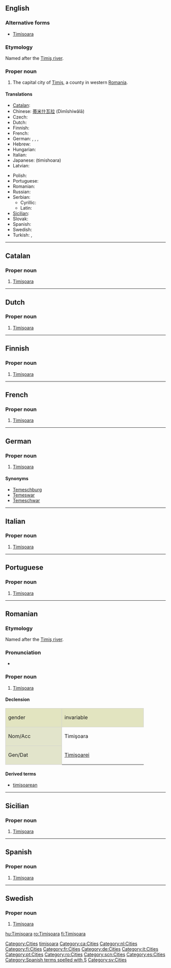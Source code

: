 ==English==
{{wikipedia}}

===Alternative forms===
* [[Timisoara]]

===Etymology===
Named after the [[:w:Timiş river|Timiş river]].

===Proper noun===
{{en-proper noun}}

# The capital city of [[w:Timiş|Timiş]], a county in western [[Romania]].

====Translations====
{{trans-top|city in Romania}}
* [[Catalan]]: {{t-|ca|Timişoara}}
* Chinese: [[蒂米什瓦拉]] (Dìmǐshíwǎlā)
* Czech: {{t-|cs|Temešvár}}
* Dutch: {{t-|nl|Timişoara}}
* Finnish: {{t-|fi|Timişoara}}
* French: {{t-|fr|Timişoara}}
* German: {{t-|de|Timişoara}}, {{t|de|Temeschburg}}, {{t|de|Temeswar}}, {{t|de|Temeschwar}}
* Hebrew: {{t|he|טימישוארה|sc=Hebr}}
* Hungarian: {{t+|hu|Temesvár}}
* Italian: {{t-|it|Timişoara}}
* Japanese: {{t|ja|ティミショアラ|sc=Jpan}} (timishoara)
* Latvian: {{t|lv|Timišoara|xs=Latvian}}
{{trans-mid}}
* Polish: {{t-|pl|Temeszwar}}
* Portuguese: {{t-|pt|Timişoara}}
* Romanian: {{t+|ro|Timişoara}}
* Russian: {{t|ru|Тимишоара|tr=Timišoara|sc=Cyrl}}
* Serbian:
** Cyrillic: {{t|sr|Темишвар|sc=Cyrl}}
** Latin: {{t|sr|Temišvar}}
* [[Sicilian]]: {{t-|scn|Timişoara|xs=Sicilian}}
* Slovak: {{t-|sk|Temešvár}}
* Spanish: {{t-|es|Timişoara}}
* Swedish: {{t-|sv|Timişoara}}
* Turkish: {{t|tr|Tamışvar}}, {{t|tr|Temeşvar}}
{{trans-bottom}}

[[Category:Cities]]
[[Category:English terms spelled with Ş|timisoara]]

----

==Catalan==
{{wikipedia|lang=ca}}

===Proper noun===
{{infl|ca|proper noun|gender=f}}

# [[#English|Timişoara]]

[[Category:ca:Cities]]

----

==Dutch==
{{wikipedia|lang=nl}}

===Proper noun===
{{infl|nl|proper noun}}

# [[#English|Timişoara]]

[[Category:nl:Cities]]

----

==Finnish==
{{wikipedia|lang=fi}}

===Proper noun===
{{infl|fi|proper noun}}

# [[#English|Timişoara]]

[[Category:fi:Cities]]

----

==French==
{{wikipedia|lang=fr}}

===Proper noun===
{{infl|fr|proper noun|gender=f}}

# [[#English|Timişoara]]

[[Category:fr:Cities]]

----

==German==
{{wikipedia|lang=de}}

===Proper noun===
{{infl|de|proper noun}} {{f}}

# [[#English|Timişoara]]

====Synonyms====
* [[Temeschburg]]
* [[Temeswar]]
* [[Temeschwar]]

[[Category:de:Cities]]

----

==Italian==
{{wikipedia|lang=it}}

===Proper noun===
{{infl|it|proper noun|gender=f}}

# [[#English|Timişoara]]

[[Category:it:Cities]]

----

==Portuguese==
{{wikipedia|lang=pt}}

===Proper noun===
{{infl|pt|proper noun|gender=f}}

# [[#English|Timişoara]]

[[Category:pt:Cities]]

----

==Romanian==
{{wikipedia|lang=ro}}

===Etymology===
Named after the [[:w:Timiş river|Timiş river]].

===Pronunciation===
*{{audio-IPA|Timisoara.ogg|/ti.miˈʃwa.ra/|lang=ro}}

===Proper noun===
{{infl|ro|proper noun|gender=f}}

# [[#English|Timişoara]]

====Declension====
<center>
{| style="background:#F0F0F0;border:1px solid #d0d0d0;padding:.2em"

|-
| style="width:10em;background:#e2e4c0;border:1px solid #d0d0d0" | gender {{f}}
! style="width:15em;background:#e2e4c0;border:1px solid #d0d0d0" | invariable

|-
! style="height:3em;background:#e2e4cb;border:1px solid #d0d0d0" | Nom/Acc
| Timişoara

|-
! style="height:3em;background:#e2e4cb;border:1px solid #d0d0d0" | Gen/Dat
| [[Timişoarei]]

|}</center>

====Derived terms====
* [[timişoarean]]

[[Category:ro:Cities]]

----

==Sicilian==
{{wikipedia|lang=scn}}

===Proper noun===
{{infl|scn|proper noun|gender=f}}

# [[#English|Timişoara]]

[[Category:scn:Cities]]

----

==Spanish==
{{wikipedia|lang=es}}

===Proper noun===
{{es-proper noun|f}}

# [[#English|Timişoara]]

[[Category:es:Cities]]
[[Category:Spanish terms spelled with Ş]]
----

==Swedish==
{{wikipedia|lang=sv}}

===Proper noun===
{{infl|sv|proper noun|g=n}}

# [[#English|Timişoara]]

[[Category:sv:Cities]]

[[hu:Timişoara]]
[[ro:Timişoara]]
[[fi:Timişoara]]